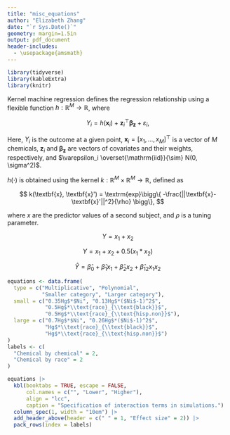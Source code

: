 ```yaml
---
title: "misc_equations"
author: "Elizabeth Zhang"
date: "`r Sys.Date()`"
geometry: margin=1.5in
output: pdf_document
header-includes:
  - \usepackage{amsmath}
---
```


```r
library(tidyverse)
library(kableExtra)
library(knitr)
```

Kernel machine regression defines the regression relationship using a flexible function $h: \mathbb{R}^M \rightarrow \mathbb{R}$, where

$$
Y_i = h(\textbf{x}_i) + \textbf{z}_i^\top \boldsymbol{\beta}_{\textbf{z}} + \varepsilon_i,
$$

\noindent Here, $Y_i$ is the outcome at a given point, $\textbf{x}_i=[x_1,\dots,x_M]^\top$ is a vector of $M$ chemicals,  $\textbf{z}_i$ and $\boldsymbol{\beta}_{\textbf{z}}$ are vectors of covariates and their weights, respectively, and $\varepsilon_i \overset{\mathrm{iid}}{\sim} N(0, \sigma^2)$. 

\newpage

$h(\cdot)$ is obtained using the kernel $k: \mathbb{R}^M\times \mathbb{R}^M \rightarrow \mathbb{R}$, defined as 

$$
k(\textbf{x}, \textbf{x}') = \textrm{exp}\bigg\{
-\frac{||\textbf{x}-\textbf{x}'||^2}{\rho} \bigg\},
$$

\noindent where $x$ are the predictor values of a second subject, and $\rho$ is a tuning parameter. 

$$
Y = x_1 + x_2
$$

$$
Y = x_1 + x_2 + 0.5(x_1*x_2)
$$

$$
\widehat Y = \widehat{\beta}_0 + \widehat{\beta}_1x_1 + \widehat{\beta}_2x_2 + \widehat{\beta}_{12}x_1x_2
$$

```r
equations <- data.frame(
  type = c("Multiplicative", "Polynomial", 
           "Smaller category", "Larger category"), 
  small = c("0.35Hg$*$Ni", "0.13Hg$*($Ni$-1)^2$", 
            "0.5Hg$*\\text{race}_{\\text{black}}$", 
            "0.5Hg$*\\text{race}_{\\text{hisp.non}}$"), 
  large = c("0.7Hg$*$Ni", "0.26Hg$*($Ni$-1)^2$",  
            "Hg$*\\text{race}_{\\text{black}}$", 
            "Hg$*\\text{race}_{\\text{hisp.non}}$")
)
labels <- c(
  "Chemical by chemical" = 2, 
  "Chemical by race" = 2
)

equations |> 
  kbl(booktabs = TRUE, escape = FALSE, 
      col.names = c("", "Lower", "Higher"), 
      align = "lcc",
      caption = "Specification of interaction terms in simulations.") |> 
  column_spec(1, width = "10em") |> 
  add_header_above(header = c(" " = 1, "Effect size" = 2)) |>
  pack_rows(index = labels) 
```

